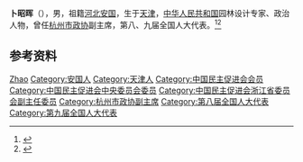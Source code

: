 '''卜昭晖'''（{{bd|1938年|11月|2021年|2月12日|catIdx=Bu}}），男，祖籍[[河北|河北]][[安国县|安国]]，生于[[天津|天津]]，[[中华人民共和国|中华人民共和国]]园林设计专家、政治人物，曾任[[杭州市政协|杭州市政协]]副主席，第八、九届全国人大代表。<ref>{{Cite book|title=中华人民共和国职官志|author=何虎生, 李耀东, 向常福主编|publisher=中国社会出版社|year=2003|isbn=9787800883934|location=北京|pages=}}</ref><ref>{{Cite web|title=【沉痛悼念】追忆老主委卜昭晖|url=https://www.thepaper.cn/newsDetail_forward_11391648|accessdate=2021-02-24|work=|publisher=澎湃新闻|archive-date=2021-04-10|archive-url=https://web.archive.org/web/20210410115604/https://www.thepaper.cn/newsDetail_forward_11391648}}</ref>

== 参考资料 ==
{{reflist}}

{{Authority control}}
{{DEFAULTSORT:Bu卜}}
[[Category:卜姓|Zhao]]
[[Category:安国人|Category:安国人]]
[[Category:天津人|Category:天津人]]
[[Category:中国民主促进会会员|Category:中国民主促进会会员]]
[[Category:中国民主促进会中央委员会委员|Category:中国民主促进会中央委员会委员]]
[[Category:中国民主促进会浙江省委员会副主任委员|Category:中国民主促进会浙江省委员会副主任委员]]
[[Category:杭州市政协副主席|Category:杭州市政协副主席]]
[[Category:第八届全国人大代表|Category:第八届全国人大代表]]
[[Category:第九届全国人大代表|Category:第九届全国人大代表]]

{{中国人物小作品}}
